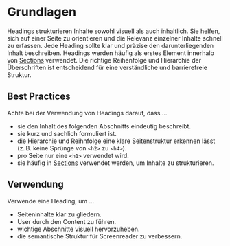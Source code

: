 # Grundlagen
Headings strukturieren Inhalte sowohl visuell als auch inhaltlich. Sie helfen, sich auf einer Seite zu orientieren und die Relevanz einzelner Inhalte schnell zu erfassen. Jede Heading sollte klar und präzise den darunterliegenden Inhalt beschreiben. Headings werden häufig als erstes Element innerhalb von [Sections](https://mittwald.github.io/flow/03-components/structure/section) verwendet. Die richtige Reihenfolge und Hierarchie der Überschriften ist entscheidend für eine verständliche und barrierefreie Struktur.

## Best Practices

Achte bei der Verwendung von Headings darauf, dass …
- sie den Inhalt des folgenden Abschnitts eindeutig beschreibt.
- sie kurz und sachlich formuliert ist.
- die Hierarchie und Reihnfolge eine klare Seitenstruktur erkennen lässt (z. B. keine Sprünge von `<h2>` zu `<h4>`).
- pro Seite nur eine `<h1>` verwendet wird.
- sie häufig in [Sections](https://mittwald.github.io/flow/03-components/structure/section) verwendet werden, um Inhalte zu strukturieren.

## Verwendung

Verwende eine Heading, um …
- Seiteninhalte klar zu gliedern.
- User durch den Content zu führen.
- wichtige Abschnitte visuell hervorzuheben.
- die semantische Struktur für Screenreader zu verbessern.
